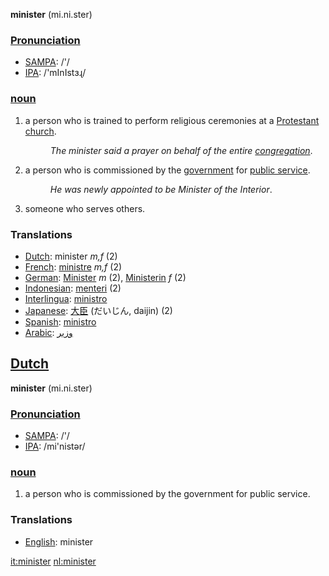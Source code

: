 '''minister''' (mi.ni.ster)

===[[Pronunciation]]===
*[[w:SAMPA|SAMPA]]: /'/
*[[w:IPA|IPA]]: /'mInIstɜɻ/

=== [[noun]] ===
#a person who is trained to perform religious ceremonies at a [[Protestant]] [[church]].
#:''The minister said a prayer on behalf of the entire [[congregation]]''.
#a person who is commissioned by the [[government]] for [[public service]].
#:''He was newly appointed to be Minister of the Interior''.
#someone who serves others.

=== Translations ===
*[[Dutch]]: minister ''m,f'' (2)
*[[French]]: [[ministre]] ''m,f'' (2)
*[[German]]: [[Minister]] ''m'' (2), [[Ministerin]] ''f'' (2)
*[[Indonesian]]: [[menteri]] (2)
*[[Interlingua]]: [[ministro]]
*[[Japanese]]: [[大臣]] (だいじん, daijin) (2)
*[[Spanish]]: [[ministro]]
*[[Arabic]]: [[وزير]]

==[[Dutch]]==

'''minister''' (mi.ni.ster)

===[[Pronunciation]]===
*[[w:SAMPA|SAMPA]]: /'/
*[[w:IPA|IPA]]: /mi'nistər/

=== [[noun]] ===
#a person who is commissioned by the government for public service.

=== Translations ===
*[[English]]: minister

[[it:minister]]
[[nl:minister]]